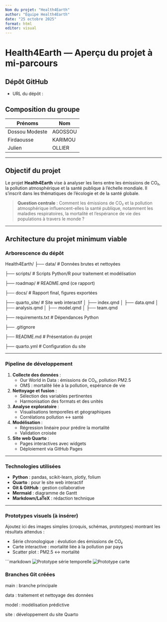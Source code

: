 ```yaml
---
Nom du projet: "Health4Earth"
author: "Équipe Health4Earth"
date: "25 octobre 2025"
format: html
editor: visual
---
```


# Health4Earth — Aperçu du projet à mi-parcours

## Dépôt GitHub

- URL du dépôt : 

## Composition du groupe

| Prénoms             | Nom             |
|---------------------|-----------------|
| Dossou Modeste      | AGOSSOU         |
| Firdaousse          | KARIMOU         |
| Julien              | OLLIER          |

---

## Objectif du projet

Le projet **Health4Earth** vise à analyser les liens entre les émissions de CO₂, la pollution atmosphérique et
la santé publique à l’échelle mondiale. Il s’inscrit dans les thématiques de l’écologie et de la santé globale.

> **Question centrale** : Comment les émissions de CO₂ et la pollution atmosphérique influencent-elles la santé
publique, notamment les maladies respiratoires, la mortalité et l'espérance de vie des populations à travers le monde ?

---

## Architecture du projet minimum viable

### Arborescence du dépôt
Health4Earth/
├── data/ # Données brutes et nettoyées

├── scripts/ # Scripts Python/R pour traitement et modélisation

├── roadmap/ # README.qmd (ce rapport)

├── docs/ # Rapport final, figures exportées

├── quarto_site/ # Site web interactif 
│ ├── index.qmd 
│ ├── data.qmd 
│ ├── analysis.qmd 
│ ├── model.qmd 
│ ├── team.qmd

├── requirements.txt # Dépendances Python

├── .gitignore

├── README.md # Présentation du projet

├── quarto.yml # Configuration du site

---

### Pipeline de développement

1. **Collecte des données** :
   - Our World in Data : émissions de CO₂, pollution PM2.5
   - OMS : mortalité liée à la pollution, espérance de vie

2. **Nettoyage et fusion** :
   - Sélection des variables pertinentes
   - Harmonisation des formats et des unités

3. **Analyse exploratoire** :
   - Visualisations temporelles et géographiques
   - Corrélations pollution ↔ santé

4. **Modélisation** :
   - Régression linéaire pour prédire la mortalité
   - Validation croisée

5. **Site web Quarto** :
   - Pages interactives avec widgets
   - Déploiement via GitHub Pages

---

### Technologies utilisées

- **Python** : pandas, scikit-learn, plotly, folium
- **Quarto** : pour le site web interactif
- **Git & GitHub** : gestion collaborative
- **Mermaid** : diagramme de Gantt
- **Markdown/LaTeX** : rédaction technique

---

### Prototypes visuels (à insérer)

Ajoutez ici des images simples (croquis, schémas, prototypes) montrant les résultats attendus :

- Série chronologique : évolution des émissions de CO₂
- Carte interactive : mortalité liée à la pollution par pays
- Scatter plot : PM2.5 ↔ mortalité

```markdown
![Prototype série temporelle](../docs/prototype_temps.jpg)
![Prototype carte](../docs/prototype_carte.jpg)


### Branches Git créées
main : branche principale

data : traitement et nettoyage des données

model : modélisation prédictive

site : développement du site Quarto
